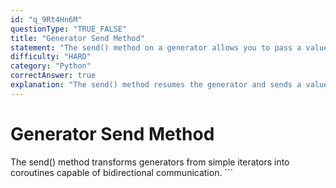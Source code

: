 ```yaml
---
id: "q_9Rt4Hn6M"
questionType: "TRUE_FALSE"
title: "Generator Send Method"
statement: "The send() method on a generator allows you to pass a value back into the generator at the yield point."
difficulty: "HARD"
category: "Python"
correctAnswer: true
explanation: "The send() method resumes the generator and sends a value that becomes the result of the current yield expression. This enables two-way communication with generators, making them useful for coroutines and state machines."
---
```


# Generator Send Method

The send() method transforms generators from simple iterators into coroutines capable of bidirectional communication.
\`\`\`
